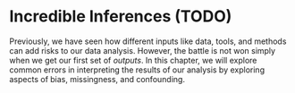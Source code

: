 # Incredible Inferences (TODO) {#incr-infe}

Previously, we have seen how different inputs like data, tools, and methods can add risks to our data analysis. However, the battle is not won simply when we get our first set of *outputs*. In this chapter, we will explore common errors in interpreting the results of our analysis by exploring aspects of bias, missingness, and confounding. 

<!--

## No law to use ALL the data

## Ascribing characteristics at wrong granularity

ecological fallacy

(does this belong in causation chapter?)

## Finding policy-induced relationships

selection bias

## Ignoring heterogeneity

## "If trends continue"

## Analyzing time-to-event data

immortal time bias

## Answering the right question

Don't let available tools dictate the questions of interest

*The Cult of Statistical Significance* [@ziliak_mccloskey]

"Mindless Statistics" [@GIGERENZER2004587]

## Misguided Rigor

```r
set.seed(123)
t <- t.test(rnorm(100), rnorm(100))
print(t)
t$p.value
```

```r
pvals <- vapply(1:1000, FUN = function(x) t.test(rnorm(100), rnorm(100))$p.value, FUN.VALUE = numeric(1)) 
alpha <- 0.05
sum(pvals > (1-alpha/2) | pvals < alpha/2) / length(pvals)
```

```r
get_prop_sign <- function(n = 1000, alpha = 0.05) {

  pvals <- vapply(1:n, FUN = function(x) t.test(rnorm(100), rnorm(100))$p.value, FUN.VALUE = numeric(1))
  prop <- sum(pvals > (1-alpha/2) | pvals < alpha/2) / length(pvals)
  return(prop)

}
```


Data dredging, p-hacking

## Sample splitting

The **nullabor** [@R-nullabor] R package

## Age Period Cohort

## Strategies

-->
